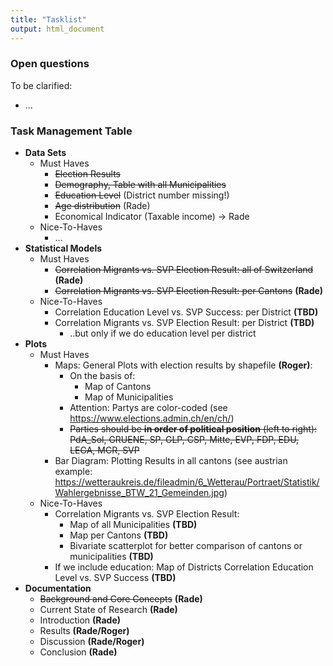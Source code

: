 ```yaml
---
title: "Tasklist"
output: html_document
---
```


### Open questions

To be clarified:

-   ...

### Task Management Table

-   **Data Sets**
    -   Must Haves
        -   ~~Election Results~~
        -   ~~Demography, Table with all Municipalities~~
        -   ~~Education Level~~ (District number missing!)
        -   ~~Age distribution~~ (Rade)
        -   Economical Indicator (Taxable income) -\> Rade
    -   Nice-To-Haves
        -   ...
-   **Statistical Models**
    -   Must Haves
        -   ~~Correlation Migrants vs. SVP Election Result: all of Switzerland~~ **(Rade)**
        -   ~~Correlation Migrants vs. SVP Election Result: per Cantons~~ **(Rade)**
    -   Nice-To-Haves
        -   Correlation Education Level vs. SVP Success: per District **(TBD)**
        -   Correlation Migrants vs. SVP Election Result: per District **(TBD)**
            -   ..but only if we do education level per district
-   **Plots**
    -   Must Haves
        -   Maps: General Plots with election results by shapefile **(Roger)**:
            -   On the basis of:
                -   Map of Cantons
                -   Map of Municipalities
            -   Attention: Partys are color-coded (see <https://www.elections.admin.ch/en/ch/>)
            -   ~~Parties should be **in order of political position** (left to right):\
                PdA_Sol, GRUENE, SP, GLP, CSP, Mitte, EVP, FDP, EDU, LEGA, MCR, SVP~~
        -   Bar Diagram: Plotting Results in all cantons (see austrian example: <https://wetteraukreis.de/fileadmin/6_Wetterau/Portraet/Statistik/Wahlergebnisse_BTW_21_Gemeinden.jpg>)
    -   Nice-To-Haves
        -   Correlation Migrants vs. SVP Election Result:
            -   Map of all Municipalities **(TBD)**
            -   Map per Cantons **(TBD)**
            -   Bivariate scatterplot for better comparison of cantons or municipalities **(TBD)**
        -   If we include education: Map of Districts Correlation Education Level vs. SVP Success **(TBD)**
-   **Documentation**
    -   ~~Background and Core Concepts~~ **(Rade)**
    -   Current State of Research **(Rade)**
    -   Introduction **(Rade)**
    -   Results **(Rade/Roger)**
    -   Discussion **(Rade/Roger)**
    -   Conclusion **(Rade)**
